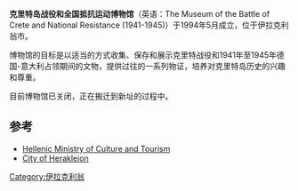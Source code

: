 '''克里特岛战役和全国抵抗运动博物馆'''（英语：The Museum of the Battle of Crete and National Resistance (1941-1945)）于1994年5月成立，位于伊拉克利翁市。

博物馆的目标是以适当的方式收集、保存和展示克里特战役和1941年至1945年德国-意大利占领期间的文物，提供过往的一系列物证，培养对克里特岛历史的兴趣和尊重。

目前博物馆已关闭，正在搬迁到新址的过程中。

==参考==
*[https://web.archive.org/web/20090214090810/http://odysseus.culture.gr/h/1/eh151.jsp?obj_id=3472 Hellenic Ministry of Culture and Tourism]
*[https://web.archive.org/web/20110930135248/http://www.heraklion.gr/en/city/battle-of-crete/battle-of-crete.html City of Herakleion]
{{coord|35|20|21.8|N|25|08|17.8|E|display=title| region:GR_type:landmark|title=Museum of the Battle of Crete}}
[[Category:伊拉克利翁|Category:伊拉克利翁]]